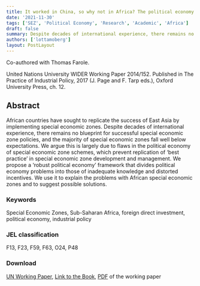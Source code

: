 ```yaml
---
title: It worked in China, so why not in Africa? The political economy challenge of Special Economic Zones
date: '2021-11-30'
tags: ['SEZ', 'Political Economy', 'Research', 'Academic', 'Africa']
draft: false
summary: Despite decades of international experience, there remains no blueprint for successful special economic zone policies. We propose a ‘robust political economy’ framework that divides political economy problems into those of inadequate knowledge and distorted incentives.
authors: ['lottamoberg']
layout: PostLayout
---
```

Co-authored with Thomas Farole.

United Nations University WIDER Working Paper 2014/152. Published in The Practice of Industrial Policy, 2017 (J. Page and F. Tarp eds.), Oxford University Press, ch. 12.

## Abstract

African countries have sought to replicate the success of East Asia by implementing special economic zones. Despite decades of international experience, there remains no blueprint for successful special economic zone policies, and the majority of special economic zones fall well below expectations. We argue this is largely due to flaws in the political economy of special economic zone schemes, which prevent replication of ‘best practice’ in special economic zone development and management. We propose a ‘robust political economy’ framework that divides political economy problems into those of inadequate knowledge and distorted incentives. We use it to explain the problems with African special economic zones and to suggest possible solutions.

### Keywords
Special Economic Zones, Sub-Saharan Africa, foreign direct investment, political economy, industrial policy

### JEL classification
F13, F23, F59, F63, O24, P48

### Download

[UN Working Paper](http://www.wider.unu.edu/publications/working-papers/2014/en_GB/wp2014-152/), [Link to the Book](https://www.wider.unu.edu/publication/practice-industrial-policy-0), [PDF](https://github.com/Lottamob/research/blob/22050079f3322e1cab5256d66755cca8dd6ac55a/Farole%20and%20Moberg%20It%20worked%20in%20China,%20so%20why%20not%20in%20Africa%20The%20political%20economy%20challenge%20of%20Special%20Economic%20Zones%20.pdf) of the working paper
